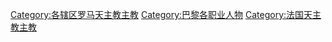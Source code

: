 [[Category:各辖区罗马天主教主教|Category:各辖区罗马天主教主教]]
[[Category:巴黎各职业人物|Category:巴黎各职业人物]]
[[Category:法国天主教主教|Category:法国天主教主教]]